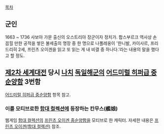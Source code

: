 [[목차]]


== 군인 ==
1663 ~ 1736
사보아 가문 출신의 오스트리아 장군이자 정치가. 합스부르크 역사상 손꼽힐 만한 공적을 쌓은 불세출의 명장 중 한 명으로 나폴레옹이 '한니발, 카이사르, 프리드리히 2세, 프린츠 오이겐을 읽고 또 읽는 게 내 비결 중 하나다.'라는 내용의 말을 했다고 할 정도.


== [[제2차 세계대전]] 당시 [[나치]] [[독일]][[해군]]의 [[어드미럴 히퍼급 중순양함]] 3번함 ==
[[어드미럴 히퍼급 중순양함]] 항목 참고.

=== 이를 모티브로한 [[함대 컬렉션]]에 등장하는 칸무스(艦娘) ===
웹게임 [[함대 컬렉션]]의 [[프린츠 오이겐 중순양함]]을 모티브로 한 캐릭터. 자세한 내용은 [[프린츠 오이겐(함대 컬렉션)]] 참조.
